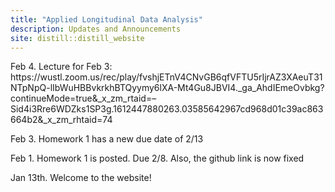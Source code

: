 ```yaml
---
title: "Applied Longitudinal Data Analysis"
description: Updates and Announcements
site: distill::distill_website
---
```


Feb 4. Lecture for Feb 3: https://wustl.zoom.us/rec/play/fvshjETnV4CNvGB6qfVFTU5rIjrAZ3XAeuT31NTpNpQ-lIbWuHBBvkrkhBTQyymy6lXA-Mt4Gu8JBVI4._ga_AhdIEmeOvbkg?continueMode=true&_x_zm_rtaid=--Sid4i3Rre6WDZks1SP3g.1612447880263.03585642967cd968d01c39ac863664b2&_x_zm_rhtaid=74


Feb 3. Homework 1 has a new due date of 2/13

Feb 1. Homework 1 is posted. Due 2/8. Also, the github link is now fixed

Jan 13th. Welcome to the website! 
